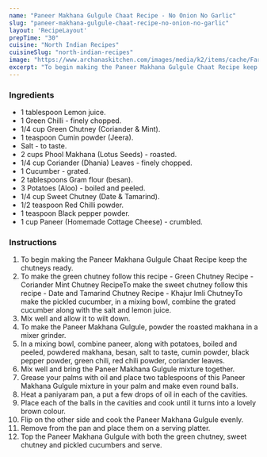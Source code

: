 ---
name: "Paneer Makhana Gulgule Chaat Recipe - No Onion No Garlic"
slug: "paneer-makhana-gulgule-chaat-recipe-no-onion-no-garlic"
layout: 'RecipeLayout'
prepTime: "30"
cuisine: "North Indian Recipes"
cuisineSlug: "north-indian-recipes"
image: "https://www.archanaskitchen.com/images/media/k2/items/cache/Farhali_Paneer_Makhana_gulgulle_Navratri_Snack_Recipe-9.jpg"
excerpt: "To begin making the Paneer Makhana Gulgule Chaat Recipe keep the chutneys ready"
---

### Ingredients

- 1 tablespoon Lemon juice.
- 1 Green Chilli - finely chopped.
- 1/4 cup Green Chutney (Coriander & Mint).
- 1 teaspoon Cumin powder (Jeera).
- Salt - to taste.
- 2 cups Phool Makhana (Lotus Seeds) - roasted.
- 1/4 cup Coriander (Dhania) Leaves - finely chopped.
- 1 Cucumber - grated.
- 2 tablespoons Gram flour (besan).
- 3 Potatoes (Aloo) - boiled and peeled.
- 1/4 cup Sweet Chutney (Date & Tamarind).
- 1/2 teaspoon Red Chilli powder.
- 1 teaspoon Black pepper powder.
- 1 cup Paneer (Homemade Cottage Cheese) - crumbled.

### Instructions

1. To begin making the Paneer Makhana Gulgule Chaat Recipe keep the chutneys ready.
1. To make the green chutney follow this recipe - Green Chutney Recipe - Coriander Mint Chutney RecipeTo make the sweet chutney follow this recipe - Date and Tamarind Chutney Recipe - Khajur Imli ChutneyTo make the pickled cucumber, in a mixing bowl, combine the grated cucumber along with the salt and lemon juice.
1. Mix well and allow it to wilt down.
1. To make the Paneer Makhana Gulgule, powder the roasted makhana in a mixer grinder.
1. In a mixing bowl, combine paneer, along with  potatoes, boiled and peeled, powdered makhana, besan, salt to taste, cumin powder, black pepper powder, green chili, red chili powder, coriander leaves.
1. Mix well and bring the Paneer Makhana Gulgule mixture together.
1. Grease your palms with oil and place two tablespoons of this Paneer Makhana Gulgule mixture in your palm and make even round balls.
1. Heat a paniyaram pan, a put a few drops of oil in each of the cavities.
1. Place each of the balls in the cavities and cook until it turns into a lovely brown colour.
1. Flip on the other side and cook the Paneer Makhana Gulgule evenly.
1. Remove from the pan and place them on a serving platter.
1. Top the Paneer Makhana Gulgule with both the green chutney, sweet chutney and pickled cucumbers and serve.
